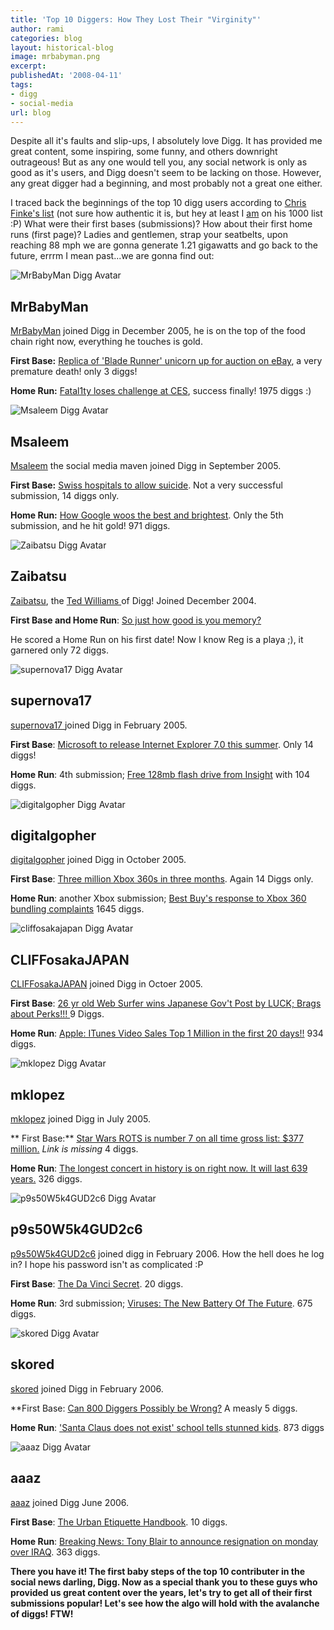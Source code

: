 ```yaml
---
title: 'Top 10 Diggers: How They Lost Their "Virginity"'
author: rami
categories: blog
layout: historical-blog
image: mrbabyman.png
excerpt:
publishedAt: '2008-04-11'
tags:
- digg
- social-media
url: blog
---
```


Despite all it's faults and slip-ups, I absolutely love Digg. It has provided me great content, some inspiring, some funny, and others downright outrageous! But as any one would tell you, any social network is only as good as it's users, and Digg doesn't seem to be lacking on those. However, any great digger had a beginning, and most probably not a great one either.

I traced back the beginnings of the top 10 digg users according to [Chris Finke's list](http://www.chrisfinke.com/digg/topusers.html) (not sure how authentic it is, but hey at least I [am](http://digg.com/users/bianconeri4ever) on his 1000 list :P) What were their first bases (submissions)? How about their first home runs (first page)? Ladies and gentlemen, strap your seatbelts, upon reaching 88 mph we are gonna generate 1.21 gigawatts and go back to the future, errrm I mean past...we are gonna find out:

![MrBabyMan Digg Avatar](/assets/images/content/blog/mrbabyman.png)

## MrBabyMan
[MrBabyMan](http://digg.com/users/MrBabyMan/) joined Digg in December 2005, he is on the top of the food chain right now, everything he touches is gold.

**First Base:** [Replica of 'Blade Runner' unicorn up for auction on eBay](http://digg.com/movies/Replica_of_Blade_Runner_unicorn_up_for_auction_on_eBay), a very premature death! only 3 diggs!

**Home Run:** [Fatal1ty loses challenge at CES](http://digg.com/gaming_news/Fatal1ty_loses_challenge_at_CES), success finally! 1975 diggs :)

![Msaleem Digg Avatar](/assets/images/content/blog/msaleem.png)

## Msaleem
[Msaleem](https://msaleem.com) the social media maven joined Digg in September 2005.

**First Base:** [Swiss hospitals to allow suicide](http://digg.com/general_sciences/Swiss_hospital_to_allow_suicide). Not a very successful submission, 14 diggs only.

**Home Run:** [How Google woos the best and brightest](http://digg.com/tech_news/How_Google_woos_the_best_and_brightest). Only the 5th submission, and he hit gold! 971 diggs.

![Zaibatsu Digg Avatar](/assets/images/content/blog/zaibatsu.png)

## Zaibatsu

[Zaibatsu](http://digg.com/users/zaibatsu/), the [Ted Williams ](http://www.networkworld.com/community/node/25815)of Digg! Joined December 2004.

**First Base and Home Run**: [So just how good is you memory?](http://digg.com/general/sciences/So_just_how_good_is_you_memory)

He scored a Home Run on his first date! Now I know Reg is a playa ;), it garnered only 72 diggs.

![supernova17 Digg Avatar](/assets/images/content/blog/supernova17.png)

## supernova17

[supernova17 ](http://digg.com/users/supernova17)joined Digg in February 2005.

**First Base**: [Microsoft to release Internet Explorer 7.0 this summer](http://digg.com/software/Microsoft_to_release_Internet_Explorer_7.0_this_summer.). Only 14 diggs!

**Home Run**: 4th submission; [Free 128mb flash drive from Insight](http://digg.com/tech_news/Free_128mb_flash_drive_from_Insight) with 104 diggs.

![digitalgopher Digg Avatar](/assets/images/content/blog/digitalgopher.png)

## digitalgopher

[digitalgopher](http://digg.com/users/digitalgopher/) joined Digg in October 2005.

**First Base**: [Three million Xbox 360s in three months](http://digg.com/gaming_news/Three_million_Xbox_360s_in_three_months). Again 14 Diggs only.

**Home Run**: another Xbox submission; [Best Buy's response to Xbox 360 bundling complaints](http://digg.com/gaming_news/Best_Buy_s_response_to_Xbox_360_bundling_complaints) 1645 diggs.

![cliffosakajapan Digg Avatar](/assets/images/content/blog/cliffosakajapan.png)

## CLIFFosakaJAPAN

[CLIFFosakaJAPAN](http://digg.com/users/CLIFFosakaJapan) joined Digg in Octoer 2005.

**First Base**: [26 yr old Web Surfer wins Japanese Gov't Post by LUCK; Brags about Perks!!! ](http://digg.com/tech_news/26_yr_old_Web_Surfer_wins_Japanese_Gov_t_Post_by_LUCK%3B_Brags_about_Perks_) 9 Diggs.

**Home Run**: [Apple: ITunes Video Sales Top 1 Million in the first 20 days!!](http://digg.com/apple/Apple_ITunes_Video_Sales_Top_1_Million_in_the_first_20_days) 934 diggs.

![mklopez Digg Avatar](/assets/images/content/blog/mklopez.png)

## mklopez

[mklopez](http://digg.com/users/mklopez) joined Digg in July 2005.

** First Base:** [Star Wars ROTS is number 7 on all time gross list: $377 million.](#) _Link is missing_ 4 diggs.

**Home Run**: [The longest concert in history is on right now. It will last 639 years.](http://digg.com/general_sciences/The_longest_concert_in_history_is_on_right_now._It_will_last_639_years.) 326 diggs.

![p9s50W5k4GUD2c6 Digg Avatar](/assets/images/content/blog/p9s50W5k4GUD2c6.png)

## p9s50W5k4GUD2c6

[p9s50W5k4GUD2c6](http://digg.com/users/p9s50W5k4GUD2c6) joined digg in February 2006. How the hell does he log in? I hope his password isn't as complicated :P

**First Base**: [The Da Vinci Secret](http://digg.com/movies/The_Da_Vinci_Secret). 20 diggs.

**Home Run**: 3rd submission; [Viruses: The New Battery Of The Future](http://digg.com/general_sciences/Viruses%3A_The_New_Battery_Of_The_Future). 675 diggs.

![skored  Digg Avatar](/assets/images/content/blog/skored.png)

## skored

[skored](http://digg.com/users/skored/) joined Digg in February 2006.

**First Base: [Can 800 Diggers Possibly be Wrong?](http://digg.com/tech_news/Can_800_Diggers_Possibly_be_Wrong) A measly 5 diggs.

**Home Run**: ['Santa Claus does not exist' school tells stunned kids](http://digg.com/odd_stuff/Santa_Claus_does_not_exist_school_tells_stunned_kids). 873 diggs

![aaaz  Digg Avatar](/assets/images/content/blog/aaaz.png)

## aaaz

[aaaz](http://digg.com/users/aaaz/) joined Digg June 2006.

**First Base**: [The Urban Etiquette Handbook](http://digg.com/tech_news/The_Urban_Etiquette_Handbook). 10 diggs.

**Home Run**: [Breaking News: Tony Blair to announce resignation on monday over IRAQ](http://digg.com/world_news/Breaking_News_Tony_Blair_to_announce_resignation_on_monday_over_IRAQ). 363 diggs.

**There you have it! The first baby steps of the top 10 contributer in the social news darling, Digg. Now as a special thank you to these guys who provided us great content over the years, let's try to get all of their first submissions popular! Let's see how the algo will hold with the avalanche of diggs! FTW!**
